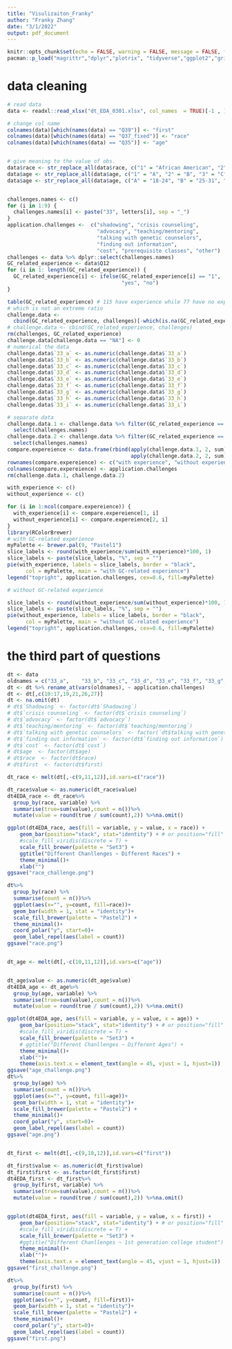 ```yaml
---
title: "Visulizaiton_Franky"
author: "Franky Zhang"
date: "3/1/2022"
output: pdf_document
---
```


```r
knitr::opts_chunk$set(echo = FALSE, warning = FALSE, message = FALSE, fig.width=6)#, fig.height= 4, fig.width=8
pacman::p_load("magrittr","dplyr","plotrix", "tidyverse","ggplot2","gridExtra","viridis","hrbrthemes","reshape2","ggrepel")
```

# data cleaning

```r
# read data
data <- readxl::read_xlsx("dt_EDA_0301.xlsx", col_names  = TRUE)[-1 , ]

# change col name
colnames(data)[which(names(data) == "Q39")] <- "first"
colnames(data)[which(names(data) == "Q37_fixed")] <- "race"
colnames(data)[which(names(data) == "Q35")] <- "age"


# give meaning to the value of obs.
data$race <- str_replace_all(data$race, c("1" = "African American", "2" = "Asian/Pacific Islander", "3" = "Caucasian/White", "4" = "Hispanic/Latinx", "5" = "Native American/Alaskan Native", "6" = "Multi-Racial", "7" = "Other"))
data$age <- str_replace_all(data$age, c("1" = "A", "2" = "B", "3" = "C", "4" = "D"))
data$age <- str_replace_all(data$age, c("A" = "18-24", "B" = "25-31", "C" = "32-38", "D" = "39+"))


challenges.names <- c()
for (i in 1:9) {
  challenges.names[i] <- paste("33", letters[i], sep = "_")
}
application.challenges <-  c("shadowing", "crisis counseling", 
                             "advocacy", "teaching/mentoring", 
                             "talking with genetic counselors", 
                             "finding out information", 
                             "cost", "prerequisite classes", "other")
challenges <- data %>% dplyr::select(challenges.names)
GC_related_experience <- data$Q12
for (i in 1: length(GC_related_experience)) {
  GC_related_experience[i] <- ifelse(GC_related_experience[i] == "1", 
                                     "yes", "no")
}


```

```r
table(GC_related_experience) # 115 have experience while 77 have no experience 
# which is not an extreme ratio
challenge.data <- 
  cbind(GC_related_experience, challenges)[-which(is.na(GC_related_experience)), ] # Q12
# challenge.data <- cbind(GC_related_experience, challenges)
rm(challenges, GC_related_experience)
challenge.data[challenge.data == "NA"] <- 0
# numerical the data
challenge.data$`33_a` <- as.numeric(challenge.data$`33_a`)
challenge.data$`33_b` <- as.numeric(challenge.data$`33_b`)
challenge.data$`33_c` <- as.numeric(challenge.data$`33_c`)
challenge.data$`33_d` <- as.numeric(challenge.data$`33_d`)
challenge.data$`33_e` <- as.numeric(challenge.data$`33_e`)
challenge.data$`33_f` <- as.numeric(challenge.data$`33_f`)
challenge.data$`33_g` <- as.numeric(challenge.data$`33_g`)
challenge.data$`33_h` <- as.numeric(challenge.data$`33_h`)
challenge.data$`33_i` <- as.numeric(challenge.data$`33_i`)

# separate data
challenge.data.1 <- challenge.data %>% filter(GC_related_experience == "yes") %>% 
  select(challenges.names)
challenge.data.2 <- challenge.data %>% filter(GC_related_experience == "no")  %>% 
  select(challenges.names)
compare.expereience <- data.frame(rbind(apply(challenge.data.1, 2, sum), 
                                        apply(challenge.data.2, 2, sum)))
rownames(compare.expereience) <- c("with experience", "without experience")
colnames(compare.expereience) <- application.challenges
rm(challenge.data.1, challenge.data.2)
```


```r
with_experience <- c()
without_experience <- c()

for (i in 1:ncol(compare.expereience)) {
  with_experience[i] <- compare.expereience[1, i]
  without_experience[i] <- compare.expereience[2, i]
}
library(RColorBrewer)
# with GC-related experience
myPalette <- brewer.pal(9, "Pastel1")
slice_labels <- round(with_experience/sum(with_experience)*100, 1)
slice_labels <- paste(slice_labels, "%", sep = "")
pie(with_experience, labels = slice_labels, border = "black", 
      col = myPalette, main = "with GC-related experience")
legend("topright", application.challenges, cex=0.6, fill=myPalette)

# without GC-related experience

slice_labels <- round(without_experience/sum(without_experience)*100, 1)
slice_labels <- paste(slice_labels, "%", sep = "")
pie(without_experience, labels = slice_labels, border = "black", 
      col = myPalette, main = "without GC-related experience")
legend("topright", application.challenges, cex=0.6, fill=myPalette)
```


# the third part of questions
```r
dt <- data
oldnames = c("33_a",	"33_b",	"33_c",	"33_d",	"33_e",	"33_f",	"33_g",	"33_h",	"33_i")
dt <- dt %>% rename_at(vars(oldnames), ~ application.challenges)
dt <- dt[,c(10:17,19,21,26,27)]
dt <- na.omit(dt)
# dt$`Shadowing` <- factor(dt$`Shadowing`)
# dt$`crisis counseling` <- factor(dt$`crisis counseling`)
# dt$`advocacy` <- factor(dt$`advocacy`)
# dt$`teaching/mentoring` <- factor(dt$`teaching/mentoring`)
# dt$`talking with genetic counselors` <- factor(`dt$talking with genetic counselors`)
# dt$`finding out information` <- factor(dt$`finding out information`)
# dt$`cost` <- factor(dt$`cost`)
# dt$age  <- factor(dt$age)
# dt$race  <- factor(dt$race)
# dt$first  <- factor(dt$first)

dt_race <- melt(dt[,-c(9,11,12)],id.vars=c("race"))

dt_race$value <- as.numeric(dt_race$value)
dt4EDA_race <- dt_race%>% 
  group_by(race, variable) %>%
  summarise(true=sum(value),count = n())%>%
  mutate(value = round(true / sum(count),2)) %>%na.omit()

ggplot(dt4EDA_race, aes(fill = variable, y = value, x = race)) + 
    geom_bar(position="stack", stat="identity") + # or position="fill"
    #scale_fill_viridis(discrete = T) +
    scale_fill_brewer(palette = "Set3") +
    ggtitle("Different Chanllenges ~ Different Races") +
    theme_minimal()+
    xlab("")
ggsave("race_challenge.png")

dt%>% 
  group_by(race) %>%
  summarise(count = n())%>%
  ggplot(aes(x="", y=count, fill=race))+
  geom_bar(width = 1, stat = "identity")+
  scale_fill_brewer(palette = "Pastel2") +
  theme_minimal()+
  coord_polar("y", start=0)+
  geom_label_repel(aes(label = count))
ggsave("race.png")


dt_age <- melt(dt[,-c(10,11,12)],id.vars=c("age"))


dt_age$value <- as.numeric(dt_age$value)
dt4EDA_age <- dt_age%>% 
  group_by(age, variable) %>%
  summarise(true=sum(value),count = n())%>%
  mutate(value = round(true / sum(count),2)) %>%na.omit()

ggplot(dt4EDA_age, aes(fill = variable, y = value, x = age)) + 
    geom_bar(position="stack", stat="identity") + # or position="fill"
    #scale_fill_viridis(discrete = T) +
    scale_fill_brewer(palette = "Set3") +
    # ggtitle("Different Chanllenges ~ Different Ages") +
    theme_minimal()+
    xlab("")+
    theme(axis.text.x = element_text(angle = 45, vjust = 1, hjust=1))
ggsave("age_challenge.png")
dt%>% 
  group_by(age) %>%
  summarise(count = n())%>%
  ggplot(aes(x="", y=count, fill=age))+
  geom_bar(width = 1, stat = "identity")+
  scale_fill_brewer(palette = "Pastel2") +
  theme_minimal()+
  coord_polar("y", start=0)+
  geom_label_repel(aes(label = count))
ggsave("age.png")


dt_first <- melt(dt[,-c(9,10,12)],id.vars=c("first"))

dt_first$value <- as.numeric(dt_first$value)
dt_first$first <- as.factor(dt_first$first)
dt4EDA_first <- dt_first%>% 
  group_by(first, variable) %>%
  summarise(true=sum(value),count = n())%>%
  mutate(value = round(true / sum(count),2)) %>%na.omit()


ggplot(dt4EDA_first, aes(fill = variable, y = value, x = first)) + 
    geom_bar(position="stack", stat="identity") + # or position="fill"
    #scale_fill_viridis(discrete = T) +
    scale_fill_brewer(palette = "Set3") +
    #ggtitle("Different Chanllenges ~ 1st generation college student") +
    theme_minimal()+
    xlab("")+
    theme(axis.text.x = element_text(angle = 45, vjust = 1, hjust=1))
ggsave("first_challenge.png")

dt%>% 
  group_by(first) %>%
  summarise(count = n())%>%
  ggplot(aes(x="", y=count, fill=first))+
  geom_bar(width = 1, stat = "identity")+
  scale_fill_brewer(palette = "Pastel2") +
  theme_minimal()+
  coord_polar("y", start=0)+
  geom_label_repel(aes(label = count))
ggsave("first.png")

```



